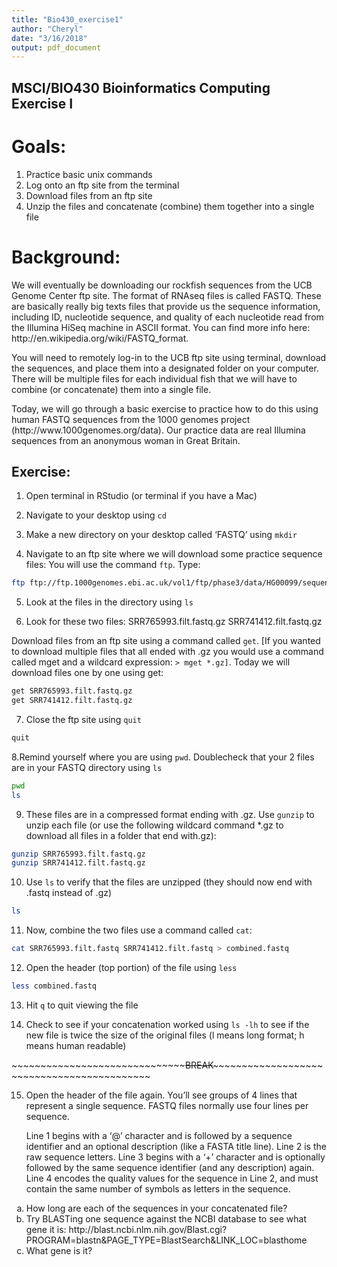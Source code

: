 ```yaml
---
title: "Bio430_exercise1"
author: "Cheryl"
date: "3/16/2018"
output: pdf_document
---
```


## MSCI/BIO430 Bioinformatics Computing Exercise I

# Goals:
1. Practice basic unix commands
2. Log onto an ftp site from the terminal
3. Download files from an ftp site
4. Unzip the files and concatenate (combine) them together into a single file

# Background:

We will eventually be downloading our rockfish sequences from the UCB Genome Center ftp site. 
The format of RNAseq files is called FASTQ. These are basically
really big texts files that provide us the sequence information, including ID, 
nucleotide sequence, and quality of each nucleotide read from the Illumina HiSeq machine 
in ASCII format. You can find more info here: http://en.wikipedia.org/wiki/FASTQ_format.

You will need to remotely log-in to the UCB ftp site using terminal,
download the sequences, and place them into a designated folder on your computer. 
There will be multiple files for each individual fish that we will have to combine 
(or concatenate) them into a single file.  

Today, we will go through a basic exercise 
to practice how to do this using human FASTQ sequences from the 1000 genomes project 
(http://www.1000genomes.org/data). Our practice data are real Illumina sequences 
from an anonymous woman in Great Britain.

## Exercise:

1. Open terminal in RStudio (or terminal if you have a Mac)

2. Navigate to your desktop using `cd` 

3. Make a new directory on your desktop called 'FASTQ' using `mkdir` 

4. Navigate to an ftp site where we will download some practice sequence files:
You will use the command `ftp`. Type:

```bash
ftp ftp://ftp.1000genomes.ebi.ac.uk/vol1/ftp/phase3/data/HG00099/sequence_read/
```

5. Look at the files in the directory using `ls` 

6. Look for these two files:
SRR765993.filt.fastq.gz
SRR741412.filt.fastq.gz

Download files from an ftp site using a command called `get`. [If you wanted 
to download multiple files that all ended  with .gz you would use a command 
called mget and a wildcard expression: `> mget *.gz]`. Today we will download 
files one by one using get:

```bash
get SRR765993.filt.fastq.gz
get SRR741412.filt.fastq.gz
```

7. Close the ftp site using `quit`

```bash
quit
```

8.Remind yourself where you are using `pwd`. Doublecheck that your 2 files are in your FASTQ directory using `ls`

```bash
pwd
ls
```

9. These files are in a compressed format ending with .gz. Use `gunzip`
to unzip each file (or use the following wildcard command *.gz to download
all files in a folder that end with.gz):

```bash
gunzip SRR765993.filt.fastq.gz
gunzip SRR741412.filt.fastq.gz
```

10. Use `ls` to verify that the files are unzipped (they should now end with .fastq instead of .gz)

```bash
ls
```

11. Now, combine the two files use a command called `cat`:

```bash
cat SRR765993.filt.fastq SRR741412.filt.fastq > combined.fastq
```

12. Open the header (top portion) of the file using `less`

```bash
less combined.fastq
```

13. Hit `q` to quit viewing the file 

14. Check to see if your concatenation worked using `ls -lh` to see if the new file
is twice the size of the original files (l means  long format; h means human readable)


~~~~~~~~~~~~~~~~~~~~~~~~~~~~~~~~BREAK~~~~~~~~~~~~~~~~~~~~~~~~~~~~~~~~~~~~~~~~~~~~~

15. Open the header of the file again. You'll see groups of 4 lines that represent a 
single sequence. FASTQ files normally use four lines per sequence.

    Line 1 begins with a '@' character and is followed by a sequence identifier and an optional description (like a FASTA title line).
    Line 2 is the raw sequence letters.
    Line 3 begins with a '+' character and is optionally followed by the same sequence identifier (and any description) again.
    Line 4 encodes the quality values for the sequence in Line 2, and must contain the same number of symbols as letters in the sequence.

a. How long are each of the sequences in your concatenated file?
b. Try BLASTing one sequence against the NCBI database to see what gene it is:
http://blast.ncbi.nlm.nih.gov/Blast.cgi?PROGRAM=blastn&PAGE_TYPE=BlastSearch&LINK_LOC=blasthome
c. What gene is it?

